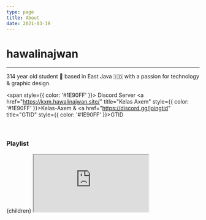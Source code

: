 ```yaml
---
type: page
title: About
date: 2021-03-19
---
```


# hawalinajwan





--- 
<p 
className="awah"
/>

314 year old student 📑 based in East Java 🇮🇩 with a passion for technology & graphic design.


<span style={{ color: '#1E90FF' }}>
  Discord Server <a href="https://kxm.hawalinajwan.site/" title="Kelas Axem" style={{ color: '#1E90FF' }}>Kelas-Axem</a> & <a href="https://discord.gg/joingtid" title="GTID" style={{ color: '#1E90FF' }}>GTID</a>
</span>

ㅤ
### Playlist
  <div>
    {children}
    <iframe
      style={{ borderRadius: '12px', width: '100%', height: '152px', border: 'none' }}
      src="https://open.spotify.com/embed/playlist/0a9wy5iYemx8SkZv2JZffa?utm_source=generator&theme=0"
      allow="autoplay; clipboard-write; encrypted-media; fullscreen; picture-in-picture"
    />
  </div>
)

